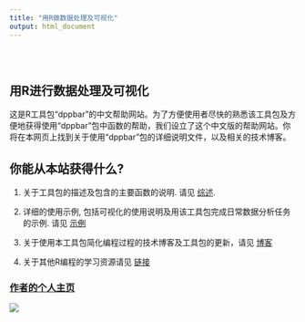 ```yaml
---
title: "用R做数据处理及可视化"
output: html_document
---
```


<style type="text/css">
.title {
  display: none;
}

#getting-started img {
  margin-right: 10px;
}

</style>

<div class="row" style="padding-top: 30px;">
<div class="col-sm-6">

# **用R进行数据处理及可视化**

这是R工具包“dppbar”的中文帮助网站。为了方便使用者尽快的熟悉该工具包及方便地获得使用“dppbar”包中函数的帮助，我们设立了这个中文版的帮助网站。你将在本网页上找到关于使用“dppbar”包的详细说明文件，以及相关的技术博客。

## 你能从本站获得什么?

1. 关于工具包的描述及包含的主要函数的说明. 请见 [综述](https://icssai.github.io/HelpPage/Overview.html).

2. 详细的使用示例, 包括可视化的使用说明及用该工具包完成日常数据分析任务的示例. 请见 [示例](https://icssai.github.io/HelpPage/Vignettes.html) 

3. 关于使用本工具包简化编程过程的技术博客及工具包的更新，请见 [博客](https://icssai.github.io/HelpPage/Blogs.html) 

4. 关于其他R编程的学习资源请见 [链接](https://icssai.github.io/HelpPage/Links.html) 


</div>
<div class="col-sm-6">

### [作者的个人主页](https:/jkang37.github.io)

<a href = "https:/jkang37.github.io">
![](images/logo.jpeg)
</a>
</div>
